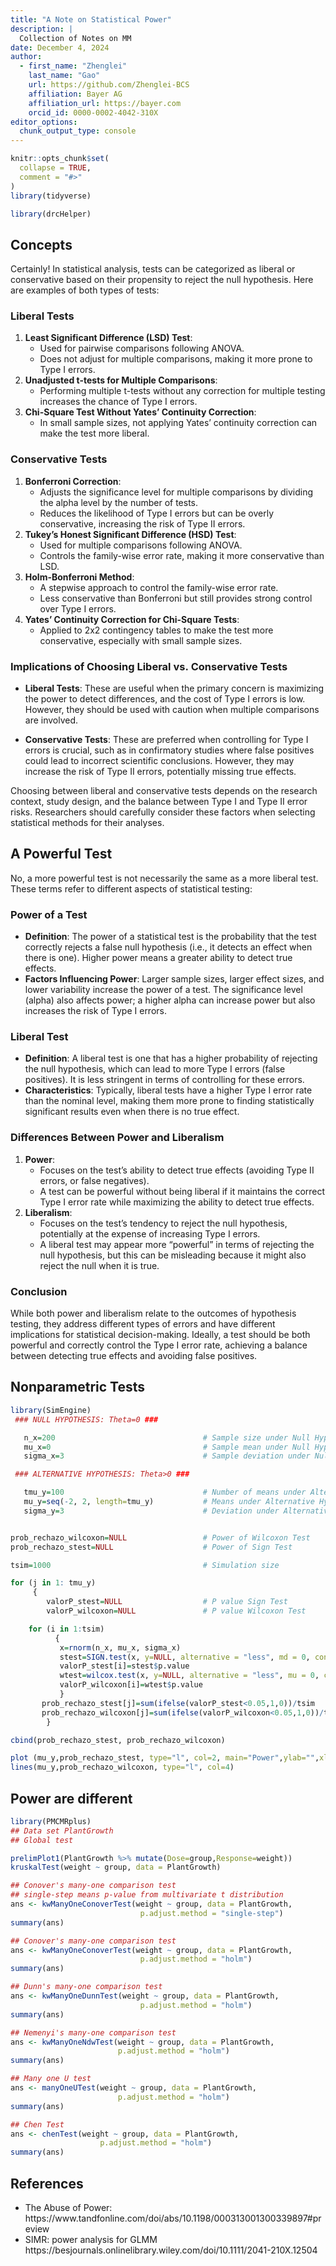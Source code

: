 ```yaml
---
title: "A Note on Statistical Power"
description: | 
  Collection of Notes on MM
date: December 4, 2024
author:
  - first_name: "Zhenglei"
    last_name: "Gao"
    url: https://github.com/Zhenglei-BCS
    affiliation: Bayer AG
    affiliation_url: https://bayer.com
    orcid_id: 0000-0002-4042-310X
editor_options: 
  chunk_output_type: console
---
```



```r
knitr::opts_chunk$set(
  collapse = TRUE,
  comment = "#>"
)
library(tidyverse)
```

```r
library(drcHelper)
```


## Concepts 

Certainly! In statistical analysis, tests can be categorized as liberal or conservative based on their propensity to reject the null hypothesis. Here are examples of both types of tests:

### Liberal Tests

1. **Least Significant Difference (LSD) Test**:
   - Used for pairwise comparisons following ANOVA.
   - Does not adjust for multiple comparisons, making it more prone to Type I errors.

2. **Unadjusted t-tests for Multiple Comparisons**:
   - Performing multiple t-tests without any correction for multiple testing increases the chance of Type I errors.

3. **Chi-Square Test Without Yates' Continuity Correction**:
   - In small sample sizes, not applying Yates' continuity correction can make the test more liberal.

### Conservative Tests

1. **Bonferroni Correction**:
   - Adjusts the significance level for multiple comparisons by dividing the alpha level by the number of tests.
   - Reduces the likelihood of Type I errors but can be overly conservative, increasing the risk of Type II errors.

2. **Tukey's Honest Significant Difference (HSD) Test**:
   - Used for multiple comparisons following ANOVA.
   - Controls the family-wise error rate, making it more conservative than LSD.

3. **Holm-Bonferroni Method**:
   - A stepwise approach to control the family-wise error rate.
   - Less conservative than Bonferroni but still provides strong control over Type I errors.

4. **Yates' Continuity Correction for Chi-Square Tests**:
   - Applied to 2x2 contingency tables to make the test more conservative, especially with small sample sizes.

### Implications of Choosing Liberal vs. Conservative Tests

- **Liberal Tests**: These are useful when the primary concern is maximizing the power to detect differences, and the cost of Type I errors is low. However, they should be used with caution when multiple comparisons are involved.

- **Conservative Tests**: These are preferred when controlling for Type I errors is crucial, such as in confirmatory studies where false positives could lead to incorrect scientific conclusions. However, they may increase the risk of Type II errors, potentially missing true effects.

Choosing between liberal and conservative tests depends on the research context, study design, and the balance between Type I and Type II error risks. Researchers should carefully consider these factors when selecting statistical methods for their analyses.


## A Powerful Test

No, a more powerful test is not necessarily the same as a more liberal test. These terms refer to different aspects of statistical testing:

### Power of a Test

- **Definition**: The power of a statistical test is the probability that the test correctly rejects a false null hypothesis (i.e., it detects an effect when there is one). Higher power means a greater ability to detect true effects.
- **Factors Influencing Power**: Larger sample sizes, larger effect sizes, and lower variability increase the power of a test. The significance level (alpha) also affects power; a higher alpha can increase power but also increases the risk of Type I errors.

### Liberal Test

- **Definition**: A liberal test is one that has a higher probability of rejecting the null hypothesis, which can lead to more Type I errors (false positives). It is less stringent in terms of controlling for these errors.
- **Characteristics**: Typically, liberal tests have a higher Type I error rate than the nominal level, making them more prone to finding statistically significant results even when there is no true effect.

### Differences Between Power and Liberalism

1. **Power**:
   - Focuses on the test's ability to detect true effects (avoiding Type II errors, or false negatives).
   - A test can be powerful without being liberal if it maintains the correct Type I error rate while maximizing the ability to detect true effects.

2. **Liberalism**:
   - Focuses on the test's tendency to reject the null hypothesis, potentially at the expense of increasing Type I errors.
   - A liberal test may appear more "powerful" in terms of rejecting the null hypothesis, but this can be misleading because it might also reject the null when it is true.

### Conclusion

While both power and liberalism relate to the outcomes of hypothesis testing, they address different types of errors and have different implications for statistical decision-making. Ideally, a test should be both powerful and correctly control the Type I error rate, achieving a balance between detecting true effects and avoiding false positives.


## Nonparametric Tests

```r
library(SimEngine)
 ### NULL HYPOTHESIS: Theta=0 ###

   n_x=200                                 # Sample size under Null Hypothesis
   mu_x=0                                  # Sample mean under Null Hypothesis
   sigma_x=3                               # Sample deviation under Null Hypotesis

 ### ALTERNATIVE HYPOTHESIS: Theta>0 ###

   tmu_y=100                               # Number of means under Alternative Hypothesis
   mu_y=seq(-2, 2, length=tmu_y)           # Means under Alternative Hypothesis
   sigma_y=3                               # Deviation under Alternative Hypothesis


prob_rechazo_wilcoxon=NULL                 # Power of Wilcoxon Test
prob_rechazo_stest=NULL                    # Power of Sign Test

tsim=1000                                  # Simulation size

for (j in 1: tmu_y)
     {
        valorP_stest=NULL                  # P value Sign Test
        valorP_wilcoxon=NULL               # P value Wilcoxon Test

    for (i in 1:tsim)
          {
           x=rnorm(n_x, mu_x, sigma_x)
           stest=SIGN.test(x, y=NULL, alternative = "less", md = 0, conf.level = 0.95)
           valorP_stest[i]=stest$p.value
           wtest=wilcox.test(x, y=NULL, alternative = "less", mu = 0, conf.level = 0.95)
           valorP_wilcoxon[i]=wtest$p.value
           }
       prob_rechazo_stest[j]=sum(ifelse(valorP_stest<0.05,1,0))/tsim
       prob_rechazo_wilcoxon[j]=sum(ifelse(valorP_wilcoxon<0.05,1,0))/tsim
        }

cbind(prob_rechazo_stest, prob_rechazo_wilcoxon)

plot (mu_y,prob_rechazo_stest, type="l", col=2, main="Power",ylab="",xlab="")
lines(mu_y,prob_rechazo_wilcoxon, type="l", col=4)
```

## Power are different


```r
library(PMCMRplus)
## Data set PlantGrowth
## Global test

prelimPlot1(PlantGrowth %>% mutate(Dose=group,Response=weight))
kruskalTest(weight ~ group, data = PlantGrowth)

## Conover's many-one comparison test
## single-step means p-value from multivariate t distribution
ans <- kwManyOneConoverTest(weight ~ group, data = PlantGrowth,
                             p.adjust.method = "single-step")
summary(ans)

## Conover's many-one comparison test
ans <- kwManyOneConoverTest(weight ~ group, data = PlantGrowth,
                             p.adjust.method = "holm")
summary(ans)

## Dunn's many-one comparison test
ans <- kwManyOneDunnTest(weight ~ group, data = PlantGrowth,
                             p.adjust.method = "holm")
summary(ans)

## Nemenyi's many-one comparison test
ans <- kwManyOneNdwTest(weight ~ group, data = PlantGrowth,
                        p.adjust.method = "holm")
summary(ans)

## Many one U test
ans <- manyOneUTest(weight ~ group, data = PlantGrowth,
                        p.adjust.method = "holm")
summary(ans)

## Chen Test
ans <- chenTest(weight ~ group, data = PlantGrowth,
                    p.adjust.method = "holm")
summary(ans)
```


## References

- The Abuse of Power: https://www.tandfonline.com/doi/abs/10.1198/000313001300339897#preview
- SIMR: power analysis for GLMM https://besjournals.onlinelibrary.wiley.com/doi/10.1111/2041-210X.12504

